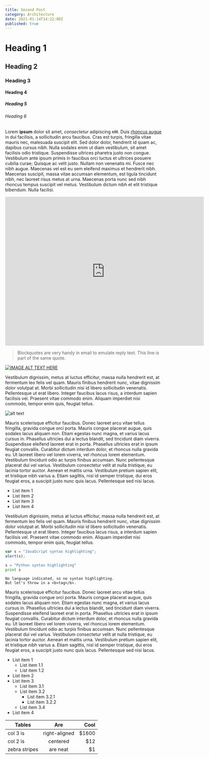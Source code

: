 ```yaml
---
title: Second Post
category: Architecture
date: 2021-01-14T14:22:00Z
published: true
---
```


# Heading 1

## Heading 2

### Heading 3

#### Heading 4

##### Heading 5

###### Heading 6

Lorem **ipsum** dolor sit amet, _consectetur_ adipiscing ~~elit~~. Duis [rhoncus augue](https://example.com/) in dui facilisis, a sollicitudin arcu faucibus. Cras est turpis, fringilla vitae mauris nec, malesuada suscipit elit. Sed dolor dolor, hendrerit id quam ac, dapibus cursus nibh. Nulla sodales enim ut diam vestibulum, sit amet facilisis odio tristique. Suspendisse ultrices pharetra justo non congue. Vestibulum ante ipsum primis in faucibus orci luctus et ultrices posuere cubilia curae; Quisque ac velit justo. Nullam non venenatis mi. Fusce nec nibh augue. Maecenas vel est eu sem eleifend maximus et hendrerit nibh. Maecenas suscipit, massa vitae accumsan elementum, est ligula tincidunt nibh, nec laoreet risus metus at urna. Maecenas porta nunc sed nibh rhoncus tempus suscipit vel metus. Vestibulum dictum nibh et elit tristique bibendum. Nulla facilisi.

<iframe
  width="640"
  height="480"
  src="https://www.youtube.com/embed/UmX4kyB2wfg"
  frameborder="0"
  allow="autoplay; encrypted-media"
  allowfullscreen
></iframe>

> Blockquotes are very handy in email to emulate reply text.
> This line is part of the same quote.

[![IMAGE ALT TEXT HERE](http://img.youtube.com/vi/z8ITnDkSCPQ/0.jpg)](http://www.youtube.com/watch?v=z8ITnDkSCPQ)

Vestibulum dignissim, metus at luctus efficitur, massa nulla hendrerit est, at fermentum leo felis vel quam. Mauris finibus hendrerit nunc, vitae dignissim dolor volutpat at. Morbi sollicitudin nisi id libero sollicitudin venenatis. Pellentesque ut erat libero. Integer faucibus lacus risus, a interdum sapien facilisis vel. Praesent vitae commodo enim. Aliquam imperdiet nisi commodo, tempor enim quis, feugiat tellus.

![alt text](https://github.com/adam-p/markdown-here/raw/master/src/common/images/icon48.png "Logo Title Text 1")

Mauris scelerisque efficitur faucibus. Donec laoreet arcu vitae tellus fringilla, gravida congue orci porta. Mauris congue placerat augue, quis sodales lacus aliquam non. Etiam egestas nunc magna, et varius lacus cursus in. Phasellus ultricies dui a lectus blandit, sed tincidunt diam viverra. Suspendisse eleifend laoreet erat in porta. Phasellus ultricies erat in ipsum feugiat convallis. Curabitur dictum interdum dolor, et rhoncus nulla gravida eu. Ut laoreet libero vel lorem viverra, vel rhoncus lorem elementum. Vestibulum tincidunt odio ac turpis finibus accumsan. Nunc pellentesque placerat dui vel varius. Vestibulum consectetur velit at nulla tristique, eu lacinia tortor auctor. Aenean et mattis urna. Vestibulum pretium sapien elit, et tristique nibh varius a. Etiam sagittis, nisl id semper tristique, dui eros feugiat eros, a suscipit justo nunc quis lacus. Pellentesque sed nisi lacus.

- List item 1
- List item 2
- List item 3
- List item 4

Vestibulum dignissim, metus at luctus efficitur, massa nulla hendrerit est, at fermentum leo felis vel quam. Mauris finibus hendrerit nunc, vitae dignissim dolor volutpat at. Morbi sollicitudin nisi id libero sollicitudin venenatis. Pellentesque ut erat libero. Integer faucibus lacus risus, a interdum sapien facilisis vel. Praesent vitae commodo enim. Aliquam imperdiet nisi commodo, tempor enim quis, feugiat tellus.

```javascript
var s = "JavaScript syntax highlighting";
alert(s);
```

```python
s = "Python syntax highlighting"
print s
```

```
No language indicated, so no syntax highlighting.
But let's throw in a <b>tag</b>.
```

Mauris scelerisque efficitur faucibus. Donec laoreet arcu vitae tellus fringilla, gravida congue orci porta. Mauris congue placerat augue, quis sodales lacus aliquam non. Etiam egestas nunc magna, et varius lacus cursus in. Phasellus ultricies dui a lectus blandit, sed tincidunt diam viverra. Suspendisse eleifend laoreet erat in porta. Phasellus ultricies erat in ipsum feugiat convallis. Curabitur dictum interdum dolor, et rhoncus nulla gravida eu. Ut laoreet libero vel lorem viverra, vel rhoncus lorem elementum. Vestibulum tincidunt odio ac turpis finibus accumsan. Nunc pellentesque placerat dui vel varius. Vestibulum consectetur velit at nulla tristique, eu lacinia tortor auctor. Aenean et mattis urna. Vestibulum pretium sapien elit, et tristique nibh varius a. Etiam sagittis, nisl id semper tristique, dui eros feugiat eros, a suscipit justo nunc quis lacus. Pellentesque sed nisi lacus.

- List item 1
  - List item 1.1
  - List item 1.2
- List item 2
- List item 3
  - List item 3.1
  - List item 3.2
    - List item 3.2.1
    - List item 3.2.2
  - List item 3.4
- List item 4

| Tables        |      Are      |  Cool |
| ------------- | :-----------: | ----: |
| col 3 is      | right-aligned | $1600 |
| col 2 is      |   centered    |   $12 |
| zebra stripes |   are neat    |    $1 |
